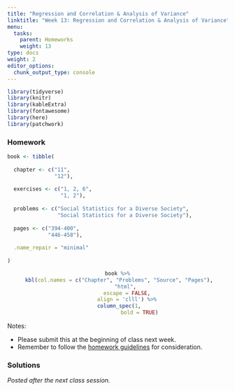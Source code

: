 ```yaml
---
title: "Regression and Correlation & Analysis of Variance"
linktitle: "Week 13: Regression and Correlation & Analysis of Variance"
menu:
  tasks:
    parent: Homeworks
    weight: 13
type: docs
weight: 2
editor_options: 
  chunk_output_type: console
---
```


```r
library(tidyverse)
library(knitr)
library(kableExtra)
library(fontawesome)
library(here)
library(patchwork)
```

<style>
span.boxed {
  border: 0px solid #FFFFFF;
  padding: 5px;
  color: #FFFFFF;
  background-color: #005b96;
  display: inline;
} 

table {
   margin-left: auto;
   margin-right: auto;
}

table thead th { border-bottom: 1px solid #ddd; 
}

th, td { padding: 5px; 
}

tr:nth-child(even) { background: #ffffff; 
}
</style>

### Homework
```r
book <- tibble(
  
  chapter <- c("11",
               "12"),
  
  exercises <- c("1, 2, 6",
                 "1, 2"),
  
  problems <- c("Social Statistics for a Diverse Society",
                "Social Statistics for a Diverse Society"),
  
  pages <- c("394-400",
             "446-458"),
  
  .name_repair = "minimal"
  
)
```

<center>
```r
book %>%
  kbl(col.names = c("Chapter", "Problems", "Source", "Pages"), 
      "html", 
      escape = FALSE,
      align = 'clll') %>%
  column_spec(1, 
              bold = TRUE)
```
</center>

Notes: 

- Please submit this at the beginning of class next week.
- Remember to follow the [homework guidelines](/tasks/#homeworks) for consideration.

<!--
to the Submission Portal on [ecampus](https://ecampus.wvu.edu/){target="_blank"} by 11:59 PM next Wednesday.<br>
-->

### Solutions

*Posted after the next class session.*

<!--
*Note: The* $z$ *value obtained will be referenced by the variable* $z_{obt}$.

<details><summary>1</summary>
<p>
a. We have 
\begin{align}
H_0:\,\mu_Y=13.5\,\,\text{years}\\
H_1:\,\mu_Y<13.5\,\,\text{years}
\end{align}

b. We have 
\begin{align}
z &= \dfrac{10.9-13.5}{7.6/\sqrt{150}}\\[0.5ex]
&\approx -4.19
\end{align}
yielding that $z$ value, or $z_{obt} = -4.19$. The $p$-value for this $z_{obt} < 0.001$ for a one-tailed test where $\alpha = 0.01$. Since $z_{obt} < 0.001$ and $0.001 < \alpha$, we <span class="boxed">reject $H_0$ and can likely assume that the doctors at the HMO do have less experience than the population of doctors at all HMOs.</span> 
</p>
</details>

<details><summary>2</summary>
<p>
a. We have  
\begin{align}
s_{p_1-p_2} &=\sqrt{\dfrac{0.43\cdot(1-0.43)}{899}+\dfrac{0.50\cdot(1-0.50)}{351}}\\[0.5ex]
&= \sqrt{0.0313}\\
&\approx 0.03
\end{align}
implying 
\begin{align}
z &= \dfrac{0.43-0.50}{0.03}\\[0.5ex]
&\approx -2.33
\end{align}
so $z_{obt} = -2.33$ and the probability of obtaining this $z$ statistic is $0.0099\cdot 2=0.0198$ which is less than $\alpha = 0.01$. So we <span class="boxed">reject $H_0$ and can likely assume there is a significant difference in the proportion of homeowners between first-generation and second-generation Hispanic Americans. In fact given we have $0.43-0.50=-0.07$, there is a lower proportion of home ownership among first-generation Hispanic Americans than second-generation Hispanic Americans</span>.

b. We have  
\begin{align}
s_{p_1-p_2} &=\sqrt{\dfrac{0.58\cdot(1-0.58)}{2684}+\dfrac{0.51\cdot(1-0.51)}{566}}\\[0.5ex]
&= \sqrt{0.0229}\\
&\approx 0.02
\end{align}
implying 
\begin{align}
z &= \dfrac{0.58-0.51}{0.02}\\[0.5ex]
&\approx 3.50
\end{align}
so $z_{obt} = 3.50$ and the probability of obtaining this $z$ statistic is $0.002\cdot 2=0.0004$ which is less than $\alpha = 0.01$. So we <span class="boxed">reject $H_0$ and can likely assume there is a significant difference in the proportion of homeowners between first-generation and second-generation Asian Americans. In fact given we have $0.58-0.51=0.07$, there is a higher proportion of home ownership among first-generation Hispanic Americans than second-generation Hispanic Americans</span>.

</p>
</details>
 

<details><summary>3</summary>
<p>
<div align="center">
<div style="width: 50%; margin:0 left;text-align: left;">
```r
tails <- tibble(
  
  Item = c("$\\text{a}$", 
           "$\\text{b}$", 
           "$\\text{c}$", 
           "$\\text{d}$",
           "$\\text{e}$",
           "$\\text{f}$"),
  
  Test = c("Two-tailed", 
           "One-tailed",
           "One-tailed",
           "Two-tailed",
           "One-tailed",
           "One-tailed"),
  
  `Research Hypothesis` = c("$\\mu\\neq53657$", 
                            "$\\mu>3.2$", 
                            "$\\mu_1<\\mu_2$", 
                            "$\\mu_1\\neq\\mu_2$",
                            "$\\mu_1>\\mu_2$",
                            "$\\mu_1<\\mu_2$"),
  
  `Null Hypothesis` = c("$\\mu=53657$",
                        "$\\mu=3.2$",
                        "$\\mu_1=\\mu_2$",
                        "$\\mu_1=\\mu_2$",
                        "$\\mu_1=\\mu_2$",
                        "$\\mu_1=\\mu_2$")
) 

tails %>%
  kable(align = 'llcc',
        booktabs = TRUE, 
        linesep = "",
        escape = FALSE) %>%
  kable_styling(full_width = FALSE) 
```
</div>
</div>
</p>
</details>

<details><summary>4</summary>
<p>
a. We have 
\begin{align}
H_0:\,\pi_1=\pi_2\\
H_1:\,\pi_1<\pi_2
\end{align}

b. We have 
\begin{align}
s_{p_1-p_2} &=\sqrt{\dfrac{0.34\cdot(1-0.34)}{1799}+\dfrac{0.41\cdot(1-0.41)}{1001}}\\[0.5ex]
&= \sqrt{0.0003664}\\
&\approx 0.02
\end{align}
implying
\begin{align}
z &= \dfrac{0.34-0.41}{0.02}\\[0.5ex]
&\approx -3.50
\end{align}
yielding that <span class="boxed">$z_{obt}=-3.50 <\alpha = 0.05$</span> (and less than $0.0002$ from Appendix A). So <span class="boxed">the proportion of White respondents who support the tactic of bringing people of different racial backgrounds together to talk about race is lower than the proportion of Black respondents</span>. The difference given by $0.41-0.34$ is likely significant at the $0.05$ level.
</p>
</details>

<details><summary>5</summary>
<p>
a. We have 
\begin{align}
H_0:\,\mu = 37.8\\
H_1:\,\mu\neq 37.8
\end{align}

b. We have 
\begin{align}
t &= \dfrac{48.69-37.80}{17.99/\sqrt{1495}}\\[0.5ex]
&\approx 23.17
\end{align}
yielding that <span class="boxed">$t_{obt}=23.17$</span> with <span class="boxed">$p < 0.001$</span> (and is greater than $3.291$ from Appendix B). 

c. We can say that $H_0$ should likely be rejected in favor of the $H_1$. So <span class="boxed">there is a difference between the mean age of the GSS sample and the mean age of all American adults</span>. Relative to age, the GSS sample is not representative of all American adults (the GSS sample is significantly older). 

</p>
</details>
-->
